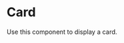 
<Meta title="Components/Molecules/Card" component={Card} />

# Card

Use this component to display a card.

<Canvas>
  <Story name="Component">
    <Card
      image={{
        sourceUrl:
          'https://images.unsplash.com/photo-1610991149688-c1321006bcc1?ixid=MXwxMjA3fDB8MHxwaG90by1wYWdlfHx8fGVufDB8fHw%3D&ixlib=rb-1.2.1&auto=format&fit=crop&w=1110&q=60',
      }}
      meta="This is the meta"
      title="This is the card title"
      body="This is the card body"
      timestamp="May 29, 2021"
      ctaText="Click Here!"
      ctaUrl="https://google.com"
    />
  </Story>
</Canvas>
